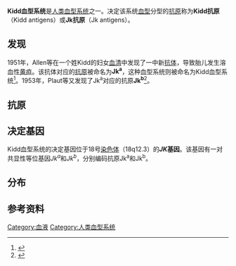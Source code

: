'''Kidd血型系统'''是[[人类血型系统|人类血型系统]]之一。决定该系统[[血型|血型]]分型的[[抗原|抗原]]称为'''Kidd抗原'''（Kidd antigens）或'''Jk抗原'''（Jk antigens）。

== 发现 ==
1951年，Allen等在一个姓Kidd的妇女[[血清|血清]]中发现了一中新[[抗体|抗体]]，导致胎儿发生溶血性[[黄疸|黄疸]]。该抗体对应的[[抗原|抗原]]被命名为'''Jk<sup>a</sup>'''，这种血型系统则被命名为Kidd血型系统<ref>{{cite journal |author=Allen FH, Diamond LK, Niedziela B.|title=A new blood-group antigen|journal=Nature. |volume= 167 |issue= |pages=482 |year=1951}}</ref>。1953年，Plaut等又发现了Jk<sup>a</sup>对应的抗原'''Jk<sup>b</sup>'''<ref>{{cite journal |author=Plaut G, Ikin EW, Mourant AE et al. |title=A new blood-group antibody|journal=Nature. |volume= 171 |issue= |pages=431 |year=1953}}</ref>。

== 抗原 ==

== 决定基因 ==
Kidd血型系统的决定基因位于18号[[染色体|染色体]]（18q12.3）的'''''JK''基因'''。该基因有一对共显性等位基因''Jk<sup>a</sup>''和''Jk<sup>b</sup>''，分别编码抗原Jk<sup>a</sup>和Jk<sup>b</sup>。

== 分布 ==

== 参考资料 ==
{{reflist}}

{{輸血醫學}}

[[Category:血液|Category:血液]]
[[Category:人类血型系统|Category:人类血型系统]]